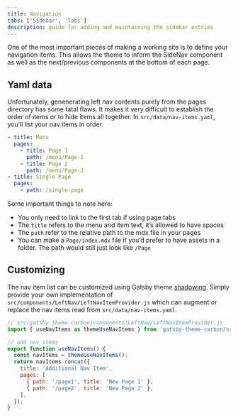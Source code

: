```yaml
---
title: Navigation
tabs: ['Sidebar', 'Tabs']
description: guide for adding and maintaining the sidebar entries
---
```


<PageDescription>

One of the most important pieces of making a working site is to define your navigation items. This allows the theme to inform the SideNav component as well as the next/previous components at the bottom of each page.

</PageDescription>

## Yaml data

Unfortunately, genenerating left nav contents purely from the pages directory has some fatal flaws. It makes it very difficult to establish the order of items or to hide items all together. In `src/data/nav-items.yaml`, you’ll list your nav items in order.

```yaml
- title: Menu
  pages:
    - title: Page 1
      path: /menu/Page-1
    - title: Page 2
      path: /menu/Page-2
- title: Single Page
  pages:
    - path: /single-page
```

Some important things to note here:

- You only need to link to the first tab if using page tabs
- The `title` refers to the menu and item text, it’s allowed to have spaces
- The `path` refer to the relative path to the mdx file in your pages
- You can make a `Page/index.mdx` file if you’d prefer to have assets in a folder.
  The path would still just look like `/Page`

## Customizing

The nav item list can be customized using Gatsby theme [shadowing](../shadowing).
Simply provide your own implementation of `src/components/LeftNav/LeftNavItemProvider.js` which can augment or replace the nav items read from `src/data/nav-items.yaml`.

```javascript
// src/gatsby-theme-carbon/components/LeftNav/LeftNavItemProvider.js
import { useNavItems as themeUseNavItems } from 'gatsby-theme-carbon/src/components/LeftNav/LeftNavItemProvider';

// add nav items
export function useNavItems() {
  const navItems = themeUseNavItems();
  return navItems.concat({
    title: 'Additional Nav Item',
    pages: [
      { path: '/page1', title: 'New Page 1' },
      { path: '/page2', title: 'New Page 2' },
    ],
  });
}
```
